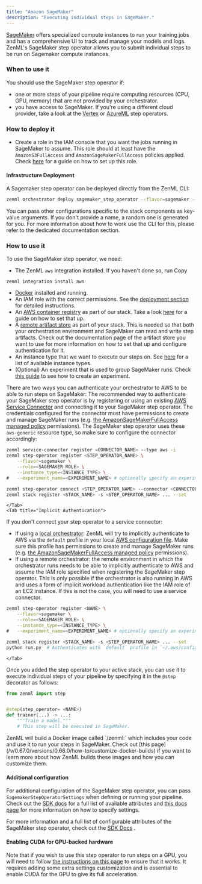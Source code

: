 ```yaml
---
title: "Amazon SageMaker"
description: "Executing individual steps in SageMaker."
---
```


[SageMaker](https://aws.amazon.com/sagemaker/) offers specialized compute instances to run your training jobs and has a comprehensive UI to track and manage your models and logs. ZenML's SageMaker step operator allows you to submit individual steps to be run on Sagemaker compute instances.

### When to use it

You should use the SageMaker step operator if:

* one or more steps of your pipeline require computing resources (CPU, GPU, memory) that are not provided by your orchestrator.
* you have access to SageMaker. If you're using a different cloud provider, take a look at the [Vertex](/v/0.67.0/versions/0.66.0/stack-components/step-operators/vertex) or [AzureML](/v/0.67.0/versions/0.66.0/stack-components/step-operators/azureml) step operators.

### How to deploy it

* Create a role in the IAM console that you want the jobs running in SageMaker to assume. This role should at least have the `AmazonS3FullAccess` and `AmazonSageMakerFullAccess` policies applied. Check [here](https://docs.aws.amazon.com/sagemaker/latest/dg/sagemaker-roles.html#sagemaker-roles-create-execution-role) for a guide on how to set up this role.

#### Infrastructure Deployment

A Sagemaker step operator can be deployed directly from the ZenML CLI:

```bash
zenml orchestrator deploy sagemaker_step_operator --flavor=sagemaker --provider=aws ...
```

You can pass other configurations specific to the stack components as key-value arguments. If you don't provide a name, a random one is generated for you. For more information about how to work use the CLI for this, please refer to the dedicated documentation section.

### How to use it

To use the SageMaker step operator, we need:

* The ZenML `aws` integration installed. If you haven't done so, run
Copy
```
zenml integration install aws
```
* [Docker](https://www.docker.com) installed and running.
* An IAM role with the correct permissions. See the [deployment section](/v/0.67.0/versions/0.66.0/stack-components/step-operators/sagemaker#how-to-deploy-it) for detailed instructions.
* An [AWS container registry](/v/0.67.0/versions/0.66.0/stack-components/container-registries/aws) as part of our stack. Take a look [here](/v/0.67.0/versions/0.66.0/stack-components/container-registries/aws#how-to-deploy-it) for a guide on how to set that up.
* A [remote artifact store](/v/0.67.0/versions/0.66.0/stack-components/artifact-stores) as part of your stack. This is needed so that both your orchestration environment and SageMaker can read and write step artifacts. Check out the documentation page of the artifact store you want to use for more information on how to set that up and configure authentication for it.
* An instance type that we want to execute our steps on. See [here](https://docs.aws.amazon.com/sagemaker/latest/dg/notebooks-available-instance-types.html) for a list of available instance types.
* (Optional) An experiment that is used to group SageMaker runs. Check [this guide](https://docs.aws.amazon.com/sagemaker/latest/dg/experiments-create.html) to see how to create an experiment.

There are two ways you can authenticate your orchestrator to AWS to be able to run steps on SageMaker:
<Tabs>
    <Tab title="Authentication via Service Connector">
        The recommended way to authenticate your SageMaker step operator is by registering or using an existing [AWS Service Connector](/v/0.67.0/versions/0.66.0/how-to/auth-management/aws-service-connector) and connecting it to your SageMaker step operator. The credentials configured for the connector must have permissions to create and manage SageMaker runs (e.g. [the AmazonSageMakerFullAccess managed policy](https://docs.aws.amazon.com/sagemaker/latest/dg/security-iam-awsmanpol.html) permissions). The SageMaker step operator uses these `aws-generic` resource type, so make sure to configure the connector accordingly:

```bash
zenml service-connector register <CONNECTOR_NAME> --type aws -i
zenml step-operator register <STEP_OPERATOR_NAME> \
    --flavor=sagemaker \
    --role=<SAGEMAKER_ROLE> \
    --instance_type=<INSTANCE_TYPE> \
#   --experiment_name=<EXPERIMENT_NAME> # optionally specify an experiment to assign this run to

zenml step-operator connect <STEP_OPERATOR_NAME> --connector <CONNECTOR_NAME>
zenml stack register <STACK_NAME> -s <STEP_OPERATOR_NAME> ... --set
```
    </Tab>
    <Tab title="Implicit Authentication">
If you don't connect your step operator to a service connector:

* If using a [local orchestrator](/v/0.67.0/versions/0.66.0/stack-components/orchestrators/local): ZenML will try to implicitly authenticate to AWS via the `default` profile in your local [AWS configuration file](https://docs.aws.amazon.com/cli/latest/userguide/cli-configure-files.html). Make sure this profile has permissions to create and manage SageMaker runs (e.g. [the AmazonSageMakerFullAccess managed policy](https://docs.aws.amazon.com/sagemaker/latest/dg/security-iam-awsmanpol.html) permissions).
* If using a remote orchestrator: the remote environment in which the orchestrator runs needs to be able to implicitly authenticate to AWS and assume the IAM role specified when registering the SageMaker step operator. This is only possible if the orchestrator is also running in AWS and uses a form of implicit workload authentication like the IAM role of an EC2 instance. If this is not the case, you will need to use a service connector.

```bash
zenml step-operator register <NAME> \
    --flavor=sagemaker \
    --role=<SAGEMAKER_ROLE> \
    --instance_type=<INSTANCE_TYPE> \
#   --experiment_name=<EXPERIMENT_NAME> # optionally specify an experiment to assign this run to

zenml stack register <STACK_NAME> -s <STEP_OPERATOR_NAME> ... --set
python run.py  # Authenticates with `default` profile in `~/.aws/config`
```
    </Tab>
</Tabs>

Once you added the step operator to your active stack, you can use it to execute individual steps of your pipeline by specifying it in the `@step` decorator as follows:

```py
from zenml import step


@step(step_operator= <NAME>)
def trainer(...) -> ...:
    """Train a model."""
    # This step will be executed in SageMaker.
```

<Info>
    ZenML will build a Docker image called `<CONTAINER_REGISTRY_URI>/zenml:<PIPELINE_NAME>` which includes your code and use it to run your steps in SageMaker. Check out [this page](/v/0.67.0/versions/0.66.0/how-to/customize-docker-builds) if you want to learn more about how ZenML builds these images and how you can customize them.
</Info>

#### Additional configuration

For additional configuration of the SageMaker step operator, you can pass `SagemakerStepOperatorSettings` when defining or running your pipeline. Check out the [SDK docs](https://sdkdocs.zenml.io/latest/integration%5Fcode%5Fdocs/integrations-aws/#zenml.integrations.aws.flavors.sagemaker%5Fstep%5Foperator%5Fflavor.SagemakerStepOperatorSettings) for a full list of available attributes and [this docs page](/v/0.67.0/versions/0.66.0/how-to/use-configuration-files/runtime-configuration) for more information on how to specify settings.

For more information and a full list of configurable attributes of the SageMaker step operator, check out the [SDK Docs](https://sdkdocs.zenml.io/latest/integration%5Fcode%5Fdocs/integrations-aws/#zenml.integrations.aws.step%5Foperators.sagemaker%5Fstep%5Foperator.SagemakerStepOperator) .

#### Enabling CUDA for GPU-backed hardware

Note that if you wish to use this step operator to run steps on a GPU, you will need to follow [the instructions on this page](/v/0.67.0/versions/0.66.0/how-to/training-with-gpus) to ensure that it works. It requires adding some extra settings customization and is essential to enable CUDA for the GPU to give its full acceleration.

